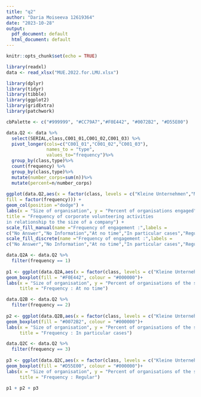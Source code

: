 ```yaml
---
title: "q2"
author: "Daria Moiseeva 12619364"
date: "2023-10-28"
output:
  pdf_document: default
  html_document: default
---
```

```r
knitr::opts_chunk$set(echo = TRUE)
```



```r
library(readxl)
data <- read_xlsx("MUE.2022.for.LMU.xlsx")

library(dplyr)
library(tidyr)
library(tibble)
library(ggplot2)
library(gridExtra)
library(patchwork)

cbPalette <- c("#999999", "#CC79A7","#F0E442", "#0072B2", "#D55E00")
```

```r
data.Q2 <- data %>%
  select(SERIAL,class,C001_01,C001_02,C001_03) %>%
  pivot_longer(cols=c("C001_01","C001_02","C001_03"),
               names_to = "type",
               values_to="frequency")%>%
  group_by(class,type)%>%
  count(frequency) %>%
  group_by(class,type)%>%
  mutate(number_corps=sum(n))%>%
  mutate(percent=n/number_corps)
  
ggplot(data.Q2,aes(x = factor(class, levels = c("Kleine Unternehmen","Mittlere Unternehmen","Großunternehmen"),labels = c("Small","Middle","Big")),y = percent,
fill = factor(frequency))) +
geom_col(position ="dodge") +
labs(x = "Size of organisation", y = "Percent of organisations engaged", 
title = "Frequency of corporate volunteering activities
in relationship to the size of a company") +
scale_fill_manual(name ="Frequency of engagement :",labels = 
c("No Answer","No Information","At no time","In particular cases","Regular"), values = cbPalette)+
scale_fill_discrete(name ="Frequency of engagement :",labels = 
c("No Answer","No Information","At no time","In particular cases","Regular"))

data.Q2A <- data.Q2 %>%
  filter(frequency == 1)
  
p1 <- ggplot(data.Q2A,aes(x = factor(class, levels = c("Kleine Unternehmen","Mittlere Unternehmen","Großunternehmen"),labels = c("Small","Middle","Big")),y = percent))+
geom_boxplot(fill = "#F0E442", colour = "#000000")+
labs(x = "Size of organisation", y = "Percent of organisations of the same size engaged",
     title = "Frequency : At no time")

data.Q2B <- data.Q2 %>%
  filter(frequency == 2)
  
p2 <- ggplot(data.Q2B,aes(x = factor(class, levels = c("Kleine Unternehmen","Mittlere Unternehmen","Großunternehmen"),labels = c("Small","Middle","Big")),y = percent))+
geom_boxplot(fill = "#0072B2", colour = "#000000")+
labs(x = "Size of organisation", y = "Percent of organisations of the same size engaged",
     title = "Frequency : In particular cases")

data.Q2C <- data.Q2 %>%
  filter(frequency == 3)
  
p3 <- ggplot(data.Q2C,aes(x = factor(class, levels = c("Kleine Unternehmen","Mittlere Unternehmen","Großunternehmen"),labels = c("Small","Middle","Big")),y = percent))+
geom_boxplot(fill = "#D55E00", colour = "#000000")+
labs(x = "Size of organisation", y = "Percent of organisations of the same size engaged",
     title = "Frequency : Regular")

p1 + p2 + p3
```

```r


```